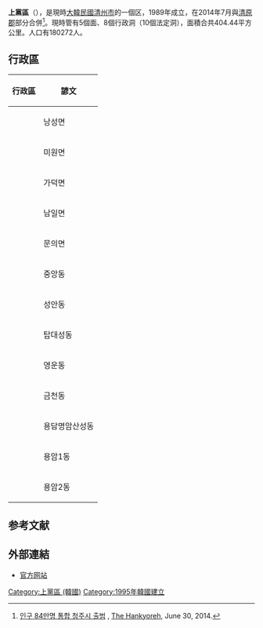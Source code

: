 {{about|南韓清州市的行政區|其他國家的行政區劃|上黨區}}
{{Infobox Settlement
| name                    = 上黨區
| settlement_type         = [[韓國行政區劃|一般區]]
| translit_lang1          = [[韓語|韓語]]
| translit_lang1_type1    = [[諺文|諺文]]
| translit_lang1_info1    = 상당구
| translit_lang1_type2    = [[朝鮮漢字|漢字]]
| translit_lang1_info2    = 上黨區
| translit_lang1_type3    = {{nowrap|[[文化观光部2000年式|文化观光部2000年式]]}}
| translit_lang1_info3    = Sangdang-gu
| translit_lang1_type4    = {{nowrap|[[馬科恩-賴肖爾表記法|馬科恩-賴肖爾表記法]]}}
| translit_lang1_info4    = Sangdang-gu
| image_skyline           = Sangdang-gu office 2018.JPG
| image_caption           = 上黨區廳
| image_map               = Sangdang-gu Cheongju.PNG
| map_caption             = 上黨區在清州市及忠清北道的位置
| subdivision_type        = 國家
| subdivision_name        = {{ROK}}
| subdivision_type1       = [[朝鮮地區|地區]]
| subdivision_name1       = [[湖西地方|湖西地方]]
| subdivision_type2       = 省份
| subdivision_name2       = [[忠清北道|忠清北道]]
| subdivision_type3       = 城市
| subdivision_name3       = [[清州市|清州市]]
| parts_type              = 行政區劃
| parts                   = 5[[面_(行政區劃)|面]]、8[[行政洞|行政洞]]、28[[法定洞|法定洞]]
| area_total_km2          = 404.44
| population_total        = 193,827
| population_density_km2  = auto
| population_as_of        = 2021年
| population_blank1_title = 方言
| population_blank1       = [[忠清方言|忠清方言]]
| leader_title            = 區廳長
| leader_name             = 朴光玉（{{lang|ko|박광옥}}）
| leader_party            = 
| leader_title1           = 國會議員
| leader_name1            =  {{lk|鄭宇澤 (1953年)|정우택 (1953년)|鄭宇澤}} {{PPP}}
}}
'''上黨區'''（{{kor|諺=상당구|漢=上黨區|羅=Sangdang gu|f=y}}），是現時[[大韓民國|大韓民國]][[清州市|清州市]]的一個区，1989年成立，在2014年7月與[[清原郡|清原郡]]部分合併<ref>[http://www.hani.co.kr/arti/society/area/644881.html 인구 84만명 통합 청주시 출범] {{Wayback|url=http://www.hani.co.kr/arti/society/area/644881.html |date=20200507171812 }}, [[The_Hankyoreh|The Hankyoreh]], June 30, 2014.</ref>。現時管有5個面、8個行政洞（10個法定洞），面積合共404.44平方公里。人口有180272人。

== 行政區 ==
{| class="wikitable sortable"
!行政區 !! 諺文 
|-
|'''{{link-ko|琅城面|낭성면}}''' ||낭성면
|-
|'''{{link-ko|米院面|미원면}}''' ||미원면
|-
|'''{{link-ko|加德面|가덕면}}''' ||가덕면
|-
|'''{{link-ko|南一面 (清州市)|남일면 (청주시)|南一面}}''' ||남일면
|-
|'''{{link-ko|文義面|문의면}}''' ||문의면
|-
|'''{{link-ko|中央洞 (清州市)|중앙동 (청주시)|中央洞}}''' ||중앙동
|-
|'''{{link-ko|城安洞|성안동 (청주시)}}''' ||성안동
|-
|'''{{link-ko|塔大成洞|탑대성동|塔·大成洞}}''' ||탑대성동
|-
|'''{{link-ko|永雲洞|영운동}}''' ||영운동
|-
|'''{{link-ko|金川洞|금천동 (청주시)}}''' ||금천동
|-
|'''{{link-ko|龍潭明岩山城洞|용담명암산성동|龍潭·明岩·山城洞}}''' ||용담명암산성동
|-
|'''{{link-ko|龍岩洞|용암동|龍岩1洞}}''' ||용암1동
|-
|'''{{link-ko|龍岩洞|용암동|龍岩2洞}}''' ||용암2동
|}

== 参考文献 ==
{{Reflist}}

== 外部連結 ==
* [https://archive.is/20140702132813/http://www.cheongju.go.kr/cheongwon/ 官方网站]
{{忠清北道行政區劃}}
{{korea-stub}}

[[Category:上黨區_(韓國)|Category:上黨區 (韓國)]]
[[Category:1995年韓國建立|Category:1995年韓國建立]]